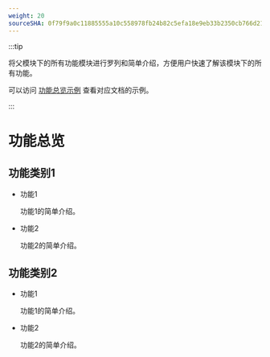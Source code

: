 ```yaml
---
weight: 20
sourceSHA: 0f79f9a0c11885555a10c558978fb24b82c5efa18e9eb33b2350cb766d21e7a6
---
```


:::tip

将父模块下的所有功能模块进行罗列和简单介绍，方便用户快速了解该模块下的所有功能。

可以访问 [功能总览示例](https://product-doc-guide.alauda.cn/template/features_overview/example.html) 查看对应文档的示例。

:::

# 功能总览

## 功能类别1

- 功能1

  功能1的简单介绍。

- 功能2

  功能2的简单介绍。

## 功能类别2

- 功能1

  功能1的简单介绍。

- 功能2

  功能2的简单介绍。
